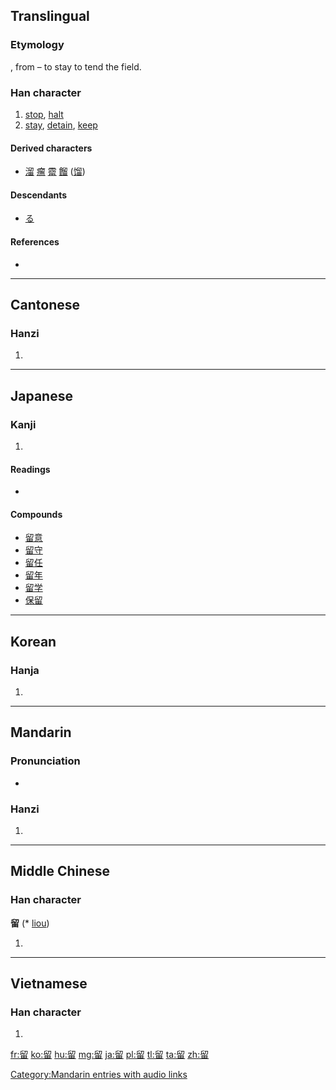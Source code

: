 {{also|畱|畄}}
==Translingual==

===Etymology===
{{Han simp|畱|f=戼|t=卯}}, from {{Han compound|丣|田|t2=field|ls=psc|c1=p|c2=s}} – to stay to tend the field.

===Han character===
{{Han char|rn=102|rad=田|as=05|sn=10|four=7760<sub>2</sub>|canj=竹竹田 (HHW)}}

# [[stop]], [[halt]]
# [[stay]], [[detain]], [[keep]]

====Derived characters====
* [[溜]] [[瘤]] [[霤]] [[餾]] ([[馏]])

====Descendants====
* [[る]]

====References====
* {{Han ref|kx=0761.050|dkj=21808|dj=1171.010|hdz=42537.040|uh=7559|ud=30041|bh=AF64|bd=44900}}

----

==Cantonese==

===Hanzi===
{{yue-hanzi|jyut=|y=lau4}}

# {{defn|lang=yue|sort=田05}}

----

==Japanese==

===Kanji===
{{ja-kanji|grade=5|rs=田05}}

# {{defn|lang=ja|sort=田05}}

====Readings====
* {{ja-readings|on=[[りゅう]] (ryū), [[る]] (ru)|kun=[[とめる]] (tomeru), [[とどまる]] (todomaru), [[とまる]] (tomaru)}}

====Compounds====
* [[留意]]
* [[留守]]
* [[留任]]
* [[留年]]
* [[留学]]
* [[保留]]

----

==Korean==

===Hanja===
{{ko-hanja|hangeul=류>유|eumhun=|rv=ryu>yu|mr=ryu>yu|y=lyu>yu}}

# {{defn|lang=ko|sort=田05}}

----

==Mandarin==

===Pronunciation===
* {{audio|zh-liú.ogg|audio}}

===Hanzi===
{{cmn-hanzi|pin=[[liú]] ([[liu2]])|wg=liu<sup>2</sup>}}

# {{defn|lang=cmn|sort=田05}}

[[Category:Mandarin entries with audio links]]

----

==Middle Chinese==

===Han character===
'''留''' (* [[liou]])<!--note: asterisk indicates that this character appears more than four times in the Tang Dynasty corpus of literature-->

# {{defn|lang=zhx-mid|sort=田05}}

----

==Vietnamese==

===Han character===
{{vi-hantu|[[lưu]]|rs=田05}}

# {{defn|lang=vi|sort=田05}}

[[fr:留]]
[[ko:留]]
[[hu:留]]
[[mg:留]]
[[ja:留]]
[[pl:留]]
[[tl:留]]
[[ta:留]]
[[zh:留]]